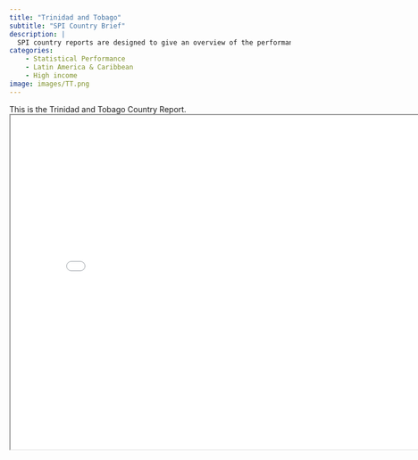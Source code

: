 ```yaml
---
title: "Trinidad and Tobago"
subtitle: "SPI Country Brief"
description: |
  SPI country reports are designed to give an overview of the performance of Trinidad and Tobago.
categories:
    - Statistical Performance
    - Latin America & Caribbean
    - High income
image: images/TT.png
---
```


This is the Trinidad and Tobago Country Report.
<iframe src="charts/Trinidad and Tobago_chart.html" width="800" height="600"></iframe>

